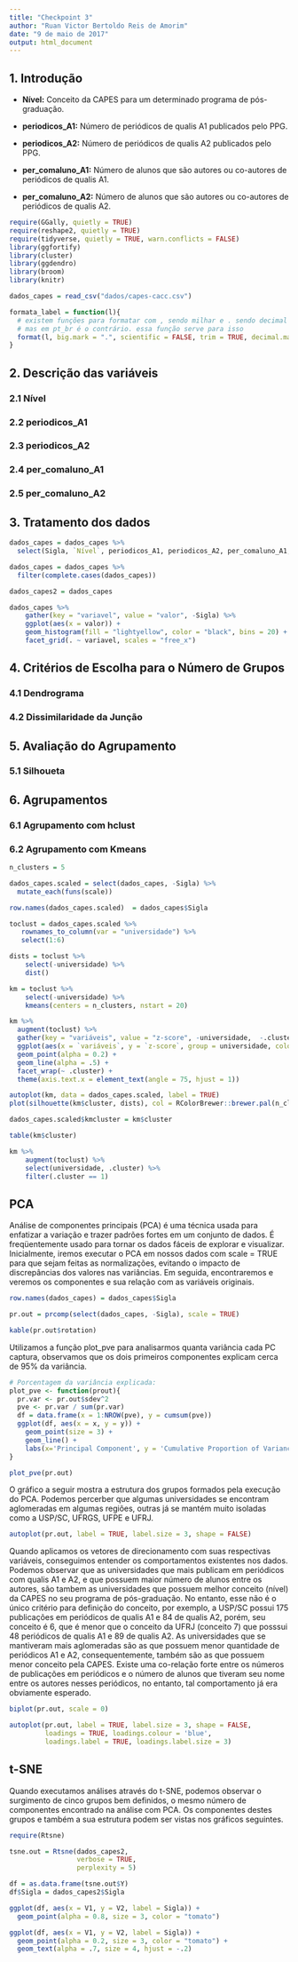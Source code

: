 ```yaml
---
title: "Checkpoint 3"
author: "Ruan Victor Bertoldo Reis de Amorim"
date: "9 de maio de 2017"
output: html_document
---
```


## 1. Introdução

* **Nível:** Conceito da CAPES para um determinado programa de pós-graduação.

* **periodicos_A1:** Número de periódicos de qualis A1 publicados pelo PPG.

* **periodicos_A2:** Número de periódicos de qualis A2 publicados pelo PPG.

* **per_comaluno_A1:** Número de alunos que são autores ou co-autores de periódicos de qualis A1.

* **per_comaluno_A2:** Número de alunos que são autores ou co-autores de periódicos de qualis A2.

```r
require(GGally, quietly = TRUE)
require(reshape2, quietly = TRUE)
require(tidyverse, quietly = TRUE, warn.conflicts = FALSE)
library(ggfortify)
library(cluster)
library(ggdendro)
library(broom)
library(knitr)

dados_capes = read_csv("dados/capes-cacc.csv")

formata_label = function(l){
  # existem funções para formatar com , sendo milhar e . sendo decimal (scales::comma)
  # mas em pt_br é o contrário. essa função serve para isso
  format(l, big.mark = ".", scientific = FALSE, trim = TRUE, decimal.mark = ",")
}

```

## 2. Descrição das variáveis

### 2.1 Nível

### 2.2 periodicos_A1

### 2.3 periodicos_A2

### 2.4 per_comaluno_A1

### 2.5 per_comaluno_A2

## 3. Tratamento dos dados

```r
dados_capes = dados_capes %>% 
  select(Sigla, `Nível`, periodicos_A1, periodicos_A2, per_comaluno_A1, per_comaluno_A2)

dados_capes = dados_capes %>%
  filter(complete.cases(dados_capes))

dados_capes2 = dados_capes
```


```r
dados_capes %>% 
    gather(key = "variavel", value = "valor", -Sigla) %>% 
    ggplot(aes(x = valor)) + 
    geom_histogram(fill = "lightyellow", color = "black", bins = 20) + 
    facet_grid(. ~ variavel, scales = "free_x")
```



## 4. Critérios de Escolha para o Número de Grupos

### 4.1 Dendrograma

### 4.2 Dissimilaridade da Junção

## 5. Avaliação do Agrupamento

### 5.1 Silhoueta

## 6. Agrupamentos

### 6.1 Agrupamento com hclust

### 6.2 Agrupamento com Kmeans

```r

n_clusters = 5

dados_capes.scaled = select(dados_capes, -Sigla) %>% 
  mutate_each(funs(scale))

row.names(dados_capes.scaled)  = dados_capes$Sigla

toclust = dados_capes.scaled %>% 
   rownames_to_column(var = "universidade") %>% 
   select(1:6) 

dists = toclust %>% 
    select(-universidade) %>% 
    dist()

km = toclust %>% 
    select(-universidade) %>% 
    kmeans(centers = n_clusters, nstart = 20)

km %>% 
  augment(toclust) %>% 
  gather(key = "variáveis", value = "z-score", -universidade,  -.cluster) %>% 
  ggplot(aes(x = `variáveis`, y = `z-score`, group = universidade, colour = .cluster)) + 
  geom_point(alpha = 0.2) + 
  geom_line(alpha = .5) + 
  facet_wrap(~ .cluster) +
  theme(axis.text.x = element_text(angle = 75, hjust = 1))

autoplot(km, data = dados_capes.scaled, label = TRUE)
plot(silhouette(km$cluster, dists), col = RColorBrewer::brewer.pal(n_clusters, "Set2"))

dados_capes.scaled$kmcluster = km$cluster

table(km$cluster)

km %>% 
    augment(toclust) %>% 
    select(universidade, .cluster) %>% 
    filter(.cluster == 1)

```

## PCA

Análise de componentes principais (PCA) é uma técnica usada para enfatizar a variação e trazer padrões fortes em um conjunto de dados. É freqüentemente usado para tornar os dados fáceis de explorar e visualizar. Inicialmente, iremos executar o PCA em nossos dados com scale = TRUE para que sejam feitas as normalizações, evitando o impacto de discrepâncias dos valores nas variâncias. Em seguida, encontraremos e veremos os componentes e sua relação com as variáveis originais.

```r
row.names(dados_capes) = dados_capes$Sigla

pr.out = prcomp(select(dados_capes, -Sigla), scale = TRUE) 

kable(pr.out$rotation)
```

Utilizamos a função plot_pve para analisarmos quanta variância cada PC captura, observamos que os dois primeiros componentes explicam cerca de 95% da variância.

```r
# Porcentagem da variância explicada: 
plot_pve <- function(prout){
  pr.var <- pr.out$sdev^2
  pve <- pr.var / sum(pr.var)
  df = data.frame(x = 1:NROW(pve), y = cumsum(pve))
  ggplot(df, aes(x = x, y = y)) + 
    geom_point(size = 3) + 
    geom_line() + 
    labs(x='Principal Component', y = 'Cumulative Proportion of Variance Explained')
}

plot_pve(pr.out)
```

O gráfico a seguir mostra a estrutura dos grupos formados pela execução do PCA. Podemos percerber que algumas universidades se encontram aglomeradas em algumas regiões, outras já se mantém muito isoladas como a USP/SC, UFRGS, UFPE e UFRJ.

```r
autoplot(pr.out, label = TRUE, label.size = 3, shape = FALSE)
```

Quando aplicamos os vetores de direcionamento com suas respectivas variáveis, conseguimos entender os comportamentos existentes nos dados. Podemos observar que as universidades que mais publicam em periódicos com qualis A1 e A2, e que possuem maior número de alunos entre os autores, são tambem as universidades que possuem melhor conceito (nível) da CAPES no seu programa de pós-graduação. No entanto, esse não é o único critério para definição do conceito, por exemplo, a USP/SC possui 175 publicações em periódicos de qualis A1 e 84 de qualis A2, porém, seu conceito é 6, que é menor que o conceito da UFRJ (conceito 7) que posssui 48 periódicos de qualis A1 e 89 de qualis A2. As universidades que se mantiveram mais aglomeradas são as que possuem menor quantidade de periódicos A1 e A2, consequentemente, também são as que possuem menor conceito pela CAPES. Existe uma co-relação forte entre os números de publicações em periódicos e o número de alunos que tiveram seu nome entre os autores nesses periódicos, no entanto, tal comportamento já era obviamente esperado.

```r
biplot(pr.out, scale = 0)

autoplot(pr.out, label = TRUE, label.size = 3, shape = FALSE, 
         loadings = TRUE, loadings.colour = 'blue',
         loadings.label = TRUE, loadings.label.size = 3)
```

## t-SNE

Quando executamos análises através do t-SNE, podemos observar o surgimento de cinco grupos bem definidos, o mesmo número de componentes encontrado na análise com PCA. Os componentes destes grupos e também a sua estrutura podem ser vistas nos gráficos seguintes.

```r
require(Rtsne)

tsne.out = Rtsne(dados_capes2, 
                 verbose = TRUE,
                 perplexity = 5)

df = as.data.frame(tsne.out$Y)
df$Sigla = dados_capes2$Sigla

ggplot(df, aes(x = V1, y = V2, label = Sigla)) + 
  geom_point(alpha = 0.8, size = 3, color = "tomato") 

ggplot(df, aes(x = V1, y = V2, label = Sigla)) + 
  geom_point(alpha = 0.2, size = 3, color = "tomato") + 
  geom_text(alpha = .7, size = 4, hjust = -.2)

```